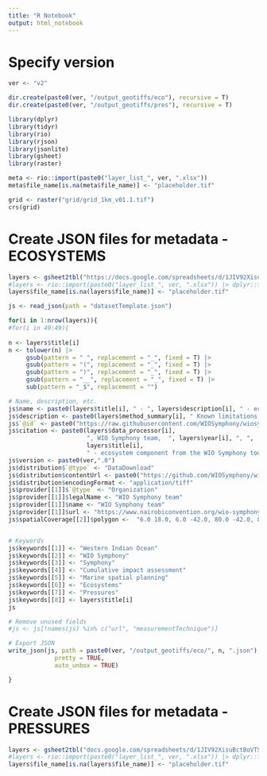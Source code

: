 ```yaml
---
title: "R Notebook"
output: html_notebook
---
```


# Specify version
```r
ver <- "v2"

dir.create(paste0(ver, "/output_geotiffs/eco"), recursive = T)
dir.create(paste0(ver, "/output_geotiffs/pres"), recursive = T)
```

```r
library(dplyr)
library(tidyr)
library(rio)
library(rjson)
library(jsonlite)
library(gsheet)
library(raster)

meta <- rio::import(paste0("layer_list_", ver, ".xlsx"))
meta$file_name[is.na(meta$file_name)] <- "placeholder.tif"
```

```r
grid <- raster("grid/grid_1km_v01.1.tif")
crs(grid)
```


# Create JSON files for metadata - ECOSYSTEMS
```r
layers <- gsheet2tbl("https://docs.google.com/spreadsheets/d/1JIV92XisuBctBoVT53yqj0orPNRVyRQVEDtMq7R0fKw/edit?usp=sharing") |> dplyr::filter(theme == "Ecosystem")
#layers <- rio::import(paste0("layer_list_", ver, ".xlsx")) |> dplyr::filter(theme == "Ecosystem")
layers$file_name[is.na(layers$file_name)] <- "placeholder.tif"

js <- read_json(path = "datasetTemplate.json")

for(i in 1:nrow(layers)){
#for(i in 49:49){
  
n <- layers$title[i]
n <- tolower(n) |> 
     gsub(pattern = " ", replacement = "_", fixed = T) |> 
     gsub(pattern = "(", replacement = "_", fixed = T) |> 
     gsub(pattern = ")", replacement = "_", fixed = T) |> 
     gsub(pattern = "__", replacement = "_", fixed = T) |>
     sub(pattern = "_$", replacement = "")

# Name, description, etc.
js$name <- paste0(layers$title[i], " - ", layers$description[i], " - ecosystem component from the WIO Symphony tool")
js$description <- paste0(layers$method_summary[i], " Known limitations: ", layers$known_limitations[i])
js$`@id` <- paste0("https://raw.githubusercontent.com/WIOSymphony/wiosym/main/products/v2/output_geotiffs/eco/", n, ".json")
js$citation <- paste0(layers$data_processor[i], 
                      ", WIO Symphony team,  ", layers$year[i], ", ", 
                      layers$title[i], 
                      " - ecosystem component from the WIO Symphony tool, https://github.com/WIOSymphony/")
js$version <- paste0(ver,".0")
js$distribution$`@type` <- "DataDownload"
js$distribution$contentUrl <- paste0("https://github.com/WIOSymphony/wiosym/raw/main/products/v2/output_geotiffs/eco/", n, ".tif")
js$distribution$encodingFormat <- "application/tiff"
js$provider[[1]]$`@type` <- "Organization"
js$provider[[1]]$legalName <- "WIO Symphony team"
js$provider[[1]]$name <- "WIO Symphony team"
js$provider[[1]]$url <- "https://www.nairobiconvention.org/wio-symphony/"
js$spatialCoverage[[2]]$polygon <-  "6.0 18.0, 6.0 -42.0, 80.0 -42.0, 80.0 18.0, 6.0 18.0"


# Keywords
js$keywords[[1]] <- "Western Indian Ocean"
js$keywords[[2]] <- "WIO Symphony"
js$keywords[[3]] <- "Symphony"
js$keywords[[4]] <- "Cumulative impact assessment"
js$keywords[[5]] <- "Marine spatial planning"
js$keywords[[6]] <- "Ecosystems"
js$keywords[[7]] <- "Pressures"
js$keywords[[8]] <- layers$title[i]
js

# Remove unused fields
#js <- js[!names(js) %in% c("url", "measurementTechnique")]

# Export JSON
write_json(js, path = paste0(ver, "/output_geotiffs/eco/", n, ".json"),
             pretty = TRUE,
             auto_unbox = TRUE)

}
```

# Create JSON files for metadata - PRESSURES
```r
layers <- gsheet2tbl("docs.google.com/spreadsheets/d/1JIV92XisuBctBoVT53yqj0orPNRVyRQVEDtMq7R0fKw/edit?usp=sharing") |> dplyr::filter(theme == "Pressure")
#layers <- rio::import(paste0("layer_list_", ver, ".xlsx")) |> dplyr::filter(theme == "Ecosystem")
layers$file_name[is.na(layers$file_name)] <- "placeholder.tif"
```

